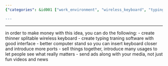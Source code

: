 ```yaml
---
{"categories": &id001 ["work_environment", "wireless_keyboard", "typing_training", "computer_stands", "product_bundling", "advertising", "media_content"], "category": "Software", "date": "2022-12-09 18:44:13", "description": "A comprehensive guide is provided on how to create a lucrative work environment by developing a sleek, splitable wireless keyboard, optimizing typing training software with an intuitive interface, enhancing computer stands for seamless connectivity, bundling products together, and incorporating ads alongside media content.", "tags": *id001, "title": "the most powerful work environment setup, introduced by us"}

---
```


------
in order to make money with this idea, you can do the following:
- create thinner splitable wireless keyboard
- create typing traning software with good interface
- better computer stand so you can insert keyboard closer and introduce more ports
- sell things together, introduce many usages to let people see what really matters
- send ads along with your media, not just fun videos and news
